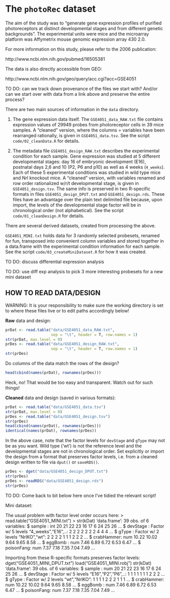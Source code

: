 The `photoRec` dataset
=================================================================

The aim of the study was to "generate gene expression profiles of purified photoreceptors at distinct developmental stages and from different genetic backgrounds". The experimental units were mice and the microarray platform was Affymetrix mouse genomic expression array 430 2.0.

For more information on this study, please refer to the 2006 publication:

http://www.ncbi.nlm.nih.gov/pubmed/16505381

The data is also directly accessible from GEO:

http://www.ncbi.nlm.nih.gov/geo/query/acc.cgi?acc=GSE4051

TO DO: can we track down provenance of the files we start with? And/or can we start over with data from a link above and preserve the entire process?

There are two main sources of information in the `data` directory.

1. The gene expression data itself. The `GSE4051_data_RAW.txt` file contains expression values of 29949 probes from photoreceptor cells in 39 mice samples. A "cleaned" version, where the columns = variables have been rearranged rationally, is given in `GSE4051_data.tsv`. See the script `code/02_cleanData.R` for details.

2. The metadata file `GSE4051_design_RAW.txt` describes the experimental condition for each sample. Gene expression was studied at 5 different developmental stages: day 16 of embryonic development (E16), postnatal days 2,6 and 10 (P2, P6 and p10) as well as 4 weeks (`4_weeks`). Each of these 5 experimental conditions was studied in wild type mice and Nrl knockout mice. A "cleaned" version, with variables renamed and row order rationalized w/r/t developmental stage, is given in `GSE4051_design.tsv`. The same info is preserved in two R-specific formats in files `GSE4051_design_DPUT.txt` and `GSE4051_design.rds`. These files have an advantage over the plain text delimited file because, upon import, the levels of the developmental stage factor will be in chronological order (not alphabetical). See the script `code/01_cleanDesign.R` for details.

There are several derived datasets, created from processing the above.

`GSE4051_MINI.txt` holds data for 3 randomly selected probesets, renamed for fun, transposed into convenient column variables and stored together in a data.frame with the experimental condition information for each sample. See the script `code/03_createMiniDataset.R` for how it was created.

TO DO: discuss differential expression analysis

TO DO: use diff exp analysis to pick 3 more interesting probesets for a new mini dataset

HOW TO READ DATA/DESIGN
------------------------

WARNING: It is your responsibility to make sure the working directory is set to where these files live or to edit paths accordingly below!

__Raw__ data and design:

```r
prDat <- read.table("data/GSE4051_data_RAW.txt",
                    sep = "\t", header = T, row.names = 1)
str(prDat, max.level = 0)
prDes <- read.table("data/GSE4051_design_RAW.txt",
                    sep = "\t", header = T, row.names = 1)
str(prDes)
```

Do columns of the data match the rows of the design?

```r
head(cbind(names(prDat), rownames(prDes)))
```

Heck, no! That would be too easy and transparent. Watch out for such things!

__Cleaned__ data and design (saved in various formats):

```r
prDat <- read.table("data/GSE4051_data.tsv")
str(prDat, max.level = 0)
prDes <- read.table("data/GSE4051_design.tsv")
str(prDes)
head(cbind(names(prDat), rownames(prDes)))
identical(names(prDat), rownames(prDes))
```

In the above case, note that the factor levels for `devStage` and `gType` may not be as you want. Wild type ('wt') is not the reference level and the developmental stages are not in chronological order. Set explicitly or import the design from a format that preserves factor levels, i.e. from a cleaned design written to file via `dput()` or `saveRDS()`.

```r
prDes <- dget("data/GSE4051_design_DPUT.txt")
str(prDes)
prDes <- readRDS("data/GSE4051_design.rds")
str(prDes)
```

TO DO: Come back to bit below here once I've tidied the relevant script!

Mini dataset:

The usual problem with factor level order occurs here:
> read.table("GSE4051_MINI.txt")
> str(kDat)
'data.frame':	39 obs. of  6 variables:
 $ sample    : int  20 21 22 23 16 17 6 24 25 26 ...
 $ devStage  : Factor w/ 5 levels "4_weeks","E16",..: 2 2 2 2 2 2 2 4 4 4 ...
 $ gType     : Factor w/ 2 levels "NrlKO","wt": 2 2 2 2 1 1 1 2 2 2 ...
 $ crabHammer: num  10.22 10.02 9.64 9.65 8.58 ...
 $ eggBomb   : num  7.46 6.89 6.72 6.53 6.47 ...
 $ poisonFang: num  7.37 7.18 7.35 7.04 7.49 ...

Importing from these R-specific formats preserves factor levels:
dget("GSE4051_MINI_DPUT.txt")
load("GSE4051_MINI.robj")
str(kDat)
'data.frame':	39 obs. of  6 variables:
 $ sample    : num  20 21 22 23 16 17 6 24 25 26 ...
 $ devStage  : Factor w/ 5 levels "E16","P2","P6",..: 1 1 1 1 1 1 1 2 2 2 ...
 $ gType     : Factor w/ 2 levels "wt","NrlKO": 1 1 1 1 2 2 2 1 1 1 ...
 $ crabHammer: num  10.22 10.02 9.64 9.65 8.58 ...
 $ eggBomb   : num  7.46 6.89 6.72 6.53 6.47 ...
 $ poisonFang: num  7.37 7.18 7.35 7.04 7.49 ...

